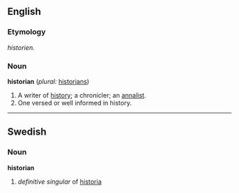 ==English==

===Etymology===
{{F.}} ''historien.''

===Noun===
'''historian'''  (''plural:'' [[historians]])
# A writer of [[history]]; a chronicler; an [[annalist]].  <!--No, not an analyst; an annalist.  A person who writes annals.-->
# One versed or well informed in history.

----
==Swedish==
===Noun===
'''historian'''

#''definitive singular'' of [[historia]]